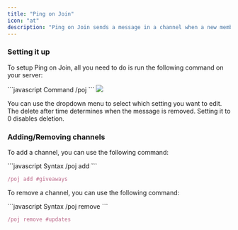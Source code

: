 ```yaml
---
title: "Ping on Join"
icon: "at"
description: "Ping on Join sends a message in a channel when a new member joins."
---
```


### Setting it up
To setup Ping on Join, all you need to do is run the following command on your server:

<CodeGroup>
```javascript Command
/poj
```
</CodeGroup>

<img src="/images/poj.png"/>

You can use the dropdown menu to select which setting you want to edit.
The delete after time determines when the message is removed. Setting it to 0 disables deletion.

### Adding/Removing channels

To add a channel, you can use the following command:

<CodeGroup>
```javascript Syntax
/poj add <channel>
```

```javascript Example
/poj add #giveaways
```
</CodeGroup>

To remove a channel, you can use the following command:

<CodeGroup>
```javascript Syntax
/poj remove <channel>
```

```javascript Example
/poj remove #updates
```
</CodeGroup>